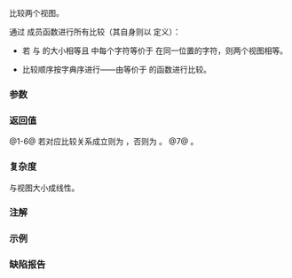 {{title|1=operator==,!=,&lt;,&lt;=,&gt;,&gt;=,&lt;=&gt;{{small|(std::basic_string_view)}}}}
{{cpp/string/basic_string_view/navbar}}
{{dcl begin}}
{{dcl header|string_view}}
{{dcl rev multi|num=1
|since1=c++17|dcl1=
template&lt; class CharT, class Traits &gt;
constexpr bool operator==( std::basic_string_view&lt;CharT,Traits&gt; lhs,
                           std::basic_string_view&lt;CharT,Traits&gt; rhs ) noexcept;
|since2=c++20|dcl2=
template&lt; class CharT, class Traits &gt;
constexpr bool operator==(
    std::basic_string_view&lt;CharT,Traits&gt; lhs,
    std::type_identity_t&lt;std::basic_string_view&lt;CharT,Traits&gt;&gt; rhs ) noexcept;
}}
{{dcl|num=2|since=c++17|until=c++20|1=
template&lt; class CharT, class Traits &gt;
constexpr bool operator!=( std::basic_string_view&lt;CharT,Traits&gt; lhs,
                           std::basic_string_view&lt;CharT,Traits&gt; rhs ) noexcept;
}}
{{dcl|num=3|since=c++17|until=c++20|1=
template&lt; class CharT, class Traits &gt;
constexpr bool operator&lt;( std::basic_string_view&lt;CharT,Traits&gt; lhs,
                          std::basic_string_view&lt;CharT,Traits&gt; rhs ) noexcept;
}}
{{dcl|num=4|since=c++17|until=c++20|1=
template&lt; class CharT, class Traits &gt;
constexpr bool operator&lt;=( std::basic_string_view&lt;CharT,Traits&gt; lhs,
                           std::basic_string_view&lt;CharT,Traits&gt; rhs ) noexcept;
}}
{{dcl|num=5|since=c++17|until=c++20|1=
template&lt; class CharT, class Traits &gt;
constexpr bool operator&gt;( std::basic_string_view&lt;CharT,Traits&gt; lhs,
                          std::basic_string_view&lt;CharT,Traits&gt; rhs ) noexcept;
}}
{{dcl|num=6|since=c++17|until=c++20|1=
template&lt; class CharT, class Traits &gt;
constexpr bool operator&gt;=( std::basic_string_view&lt;CharT,Traits&gt; lhs,
                           std::basic_string_view&lt;CharT,Traits&gt; rhs ) noexcept;
}}
{{dcl|num=7|since=c++20|1=
template&lt; class CharT, class Traits &gt;
constexpr /*comp-cat*/ operator&lt;=&gt;(
    std::basic_string_view&lt;CharT,Traits&gt; lhs,
    std::type_identity_t&lt;std::basic_string_view&lt;CharT,Traits&gt;&gt; rhs ) noexcept;
}}
{{dcl end}}

比较两个视图。

通过 {{lc|compare()}} 成员函数进行所有比较（其自身则以 {{tt|Traits::compare()}} 定义）：

* 若 {{c|lhs}} 与 {{c|rhs}} 的大小相等且 {{c|lhs}} 中每个字符等价于 {{c|rhs}} 在同一位置的字符，则两个视图相等。

* 比较顺序按字典序进行——由等价于 {{lc|std::lexicographical_compare}} 的函数进行比较。

{{rrev multi
|rev1=
实现对这些函数提供充足的额外 {{tt|constexpr}} 及 {{tt|noexcept}} 重载，以令 {{tt|basic_string_view&lt;CharT,Traits&gt;}} 对象 {{tt|sv}} 可以与另一带隐式转换成 {{tt|basic_string_view&lt;CharT,Traits&gt;}} 的对象 {{tt|t}} 比较，而且语义上与比较 {{tt|sv}} 和 {{tt|basic_string_view&lt;CharT,Traits&gt;(t)}} 相同。
|since2=c++20|rev2=
三路比较运算符的返回类型（{{c|/*comp-cat*/}}）为 {{c|Traits::comparison_category}}，若该有限定标识合法并指代类型，否则为 {{lc|std::weak_ordering}}。若 {{c|/*comp-cat*/}} 不是比较类别类型，则程序非良构。

{{cpp/note synthesized compare}}
}}

===参数===
{{par begin}}
{{par|lhs, rhs|要比较的视图}}
{{par end}}

===返回值===
@1-6@ 若对应比较关系成立则为 {{c|true}}，否则为 {{c|false}}。
@7@ {{c|1=static_cast&lt;/*comp-cat*/&gt;(lhs.compare(rhs) &lt;=&gt; 0)}}。

===复杂度===
与视图大小成线性。

===注解===
{{rrev multi
|rev1=
充足的额外重载可通过一个参数类型中的非推导语境实现。
|since2=c++20|rev2=
{{lc|std::string_view}}、{{lc|std::wstring_view}}、{{lc|std::u8string_view}}、{{lc|std::u16string_view}} 与 {{lc|std::u32string_view}} 的三路比较结果类型为 {{lc|std::strong_ordering}}。

{{lc|std::type_identity_t}} 用于非推导语境，使得可隐式转换为字符串视图类型的参数能与字符串视图比较。
}}

===示例===
{{example
|code=
#include &lt;string_view&gt;

int main()
{
    using namespace std::literals;

    static_assert(""sv == ""sv);

    static_assert(""sv == "", "C++20 前选择额外的重载。");

    static_assert("" == ""sv, "C++20 前选择额外的重载。C++20 起使用重写候选。");

    static_assert(!(""sv != ""sv), "C++20 起使用重写候选。");

    static_assert(!(""sv != ""), "C++20 前选择额外的重载；C++20 起使用重写候选。");

    static_assert(!("" != ""sv), "C++20 前选择额外的重载；C++20 起使用重写候选。");
}
}}

===缺陷报告===
{{dr list begin}}
{{dr list item|wg=lwg|dr=3432|std=C++20|before=未要求 {{tt|1=operator&lt;=&gt;}} 的返回类型为比较类别类型|after=已要求}}
{{dr list item|wg=lwg|dr=3950|std=C++20|before=仍然要求冗余的额外重载|after=减小重载集}}
{{dr list end}}

{{langlinks|en|es|ja|ru}}